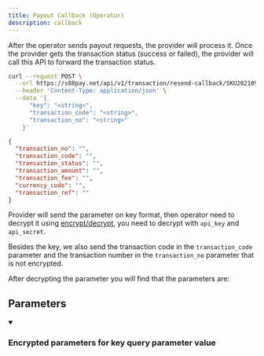 ```yaml
---
title: Payout Callback (Operator)
description: callback
---
```


After the operator sends payout requests, the provider will process it. Once the provider gets the transaction status (success or failed), the provider will call this API to forward the transaction status.

```bash cURL
curl --request POST \
  --url https://s88pay.net/api/v1/transaction/resend-callback/SKU20210909025705 \
  --header 'Content-Type: application/json' \
  --data '{
      "key": "<string>",
      "transaction_code": "<string>",
      "transaction_no": "<string>"
    }'
```

```json Response after decrypting
{
  "transaction_no": "",
  "transaction_code": "",
  "transaction_status": "",
  "transaction_amount": "",
  "transaction_fee": "",
  "currency_code": "",
  "transaction_ref": ""
}
```

Provider will send the parameter on key format, then operator need to decrypt it using [encrypt/decrypt](/api-reference/encrypt-decrypt), you need to decrypt with `api_key` and `api_secret`.

Besides the key, we also send the transaction code in the `transaction_code` parameter and the transaction number in the `transaction_no` parameter that is not encrypted.

After decrypting the parameter you will find that the parameters are:

## Parameters

<details
  style={{ marginBottom: "1rem" }}
  className={"openapi-markdown__details"}
  data-collapsed={false}
  open={true}
>
  <summary style={{}}>
    <h3 className={"openapi-markdown__details-summary-header-params"}>
      Encrypted parameters for
      <span className="badge badge--head">key</span> query parameter value
    </h3>
  </summary>
  <div>
    <ul>
      <Property
        className={"Property"}
        param={{
          name: "transaction_no",
          description: "The transaction code recorded by the provider",
          schema: { type: "string" },
        }}
      ></Property>
      <Property
        className={"Property"}
        param={{
          name: "transaction_code",
          description: "The transaction code sent by the operator on payout request",
          schema: { type: "string" },
        }}
      ></Property>
      <Property
        className={"Property"}
        param={{
          name: "transaction_status",
          description: "The status of the payout transaction",
          schema: { type: "integer" },
        }}
      ></Property>
      <Property
        className={"Property"}
        param={{
          name: "transaction_amount",
          description: "The amount of of the transaction",
          schema: { type: "double" },
        }}
      ></Property>
      <Property
        className={"Property"}
        param={{
          name: "transaction_fee",
          description: "The amount of fee transaction",
          schema: { type: "double" },
        }}
      ></Property>
      <Property
        className={"Property"}
        param={{
          name: "currency_code",
          description: "Currency Code, please refer to currency list",
          schema: { type: "string" },
        }}
      ></Property>
      <Property
        className={"Property"}
        param={{
          name: "transaction_ref",
          description: "Transaction reference of payout request",
          schema: { type: "double" },
        }}
      ></Property>
    </ul>
  </div>
</details>
